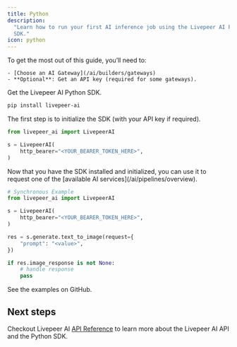 ```yaml
---
title: Python
description:
  "Learn how to run your first AI inference job using the Livepeer AI Python
  SDK."
icon: python
---
```


<Steps>
  <Step title="Prerequisites">
  To get the most out of this guide, you’ll need to:

    - [Choose an AI Gateway](/ai/builders/gateways)
    - **Optional**: Get an API key (required for some gateways).

  </Step>

  <Step title="Install the SDK">
  Get the Livepeer AI Python SDK.

```bash
pip install livepeer-ai
```

  </Step>
  
  <Step title="Initialize the SDK">
  The first step is to initialize the SDK (with your API key if required).

```python
from livepeer_ai import LivepeerAI

s = LivepeerAI(
    http_bearer="<YOUR_BEARER_TOKEN_HERE>",
)
```

  </Step>
  <Step title="Use the SDK">
  Now that you have the SDK installed and initialized, you can use it to request one of the [available AI services](/ai/pipelines/overview).

```python
# Synchronous Example
from livepeer_ai import LivepeerAI

s = LivepeerAI(
    http_bearer="<YOUR_BEARER_TOKEN_HERE>",
)

res = s.generate.text_to_image(request={
    "prompt": "<value>",
})

if res.image_response is not None:
    # handle response
    pass
```

  </Step>
  
  <Step title="Try it yourself">
    <Card
      title="Python Examples"
      href="https://github.com/livepeer/livepeer-ai-python/tree/main/docs/sdks/generate#generate"
      icon="arrow-up-right-from-square"
    >
        See the examples on GitHub.
    </Card>
  </Step>
</Steps>

## Next steps

Checkout Livepeer AI [API Reference](/ai/api-reference) to learn more about the
Livepeer AI API and the Python SDK.

